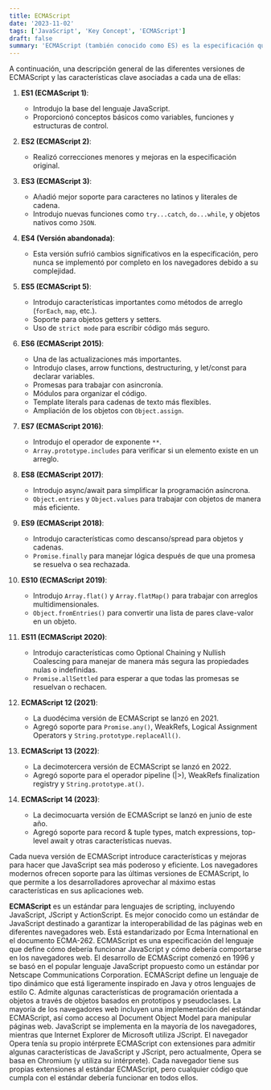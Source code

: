 ```yaml
---
title: ECMAScript
date: '2023-11-02'
tags: ['JavaScript', 'Key Concept', 'ECMAScript']
draft: false
summary: 'ECMAScript (también conocido como ES) es la especificación que define el estándar para el lenguaje de programación JavaScript'
---
```


A continuación, una descripción general de las diferentes versiones de ECMAScript y las características clave asociadas a cada una de ellas:

1. **ES1 (ECMAScript 1)**:
   - Introdujo la base del lenguaje JavaScript.
   - Proporcionó conceptos básicos como variables, funciones y estructuras de control.

2. **ES2 (ECMAScript 2)**:
   - Realizó correcciones menores y mejoras en la especificación original.

3. **ES3 (ECMAScript 3)**:
   - Añadió mejor soporte para caracteres no latinos y literales de cadena.
   - Introdujo nuevas funciones como `try...catch`, `do...while`, y objetos nativos como `JSON`.

4. **ES4 (Versión abandonada)**:
   - Esta versión sufrió cambios significativos en la especificación, pero nunca se implementó por completo en los navegadores debido a su complejidad.

5. **ES5 (ECMAScript 5)**:
   - Introdujo características importantes como métodos de arreglo (`forEach`, `map`, etc.).
   - Soporte para objetos getters y setters.
   - Uso de `strict mode` para escribir código más seguro.

6. **ES6 (ECMAScript 2015)**:
   - Una de las actualizaciones más importantes.
   - Introdujo clases, arrow functions, destructuring, y let/const para declarar variables.
   - Promesas para trabajar con asincronía.
   - Módulos para organizar el código.
   - Template literals para cadenas de texto más flexibles.
   - Ampliación de los objetos con `Object.assign`.

7. **ES7 (ECMAScript 2016)**:
   - Introdujo el operador de exponente `**`.
   - `Array.prototype.includes` para verificar si un elemento existe en un arreglo.

8. **ES8 (ECMAScript 2017)**:
   - Introdujo async/await para simplificar la programación asíncrona.
   - `Object.entries` y `Object.values` para trabajar con objetos de manera más eficiente.

9. **ES9 (ECMAScript 2018)**:
   - Introdujo características como descanso/spread para objetos y cadenas.
   - `Promise.finally` para manejar lógica después de que una promesa se resuelva o sea rechazada.

10. **ES10 (ECMAScript 2019)**:
    - Introdujo `Array.flat()` y `Array.flatMap()` para trabajar con arreglos multidimensionales.
    - `Object.fromEntries()` para convertir una lista de pares clave-valor en un objeto.

11. **ES11 (ECMAScript 2020)**:
    - Introdujo características como Optional Chaining y Nullish Coalescing para manejar de manera más segura las propiedades nulas o indefinidas.
    - `Promise.allSettled` para esperar a que todas las promesas se resuelvan o rechacen.

12. **ECMAScript 12 (2021)**:
    - La duodécima versión de ECMAScript se lanzó en 2021.
    - Agregó soporte para `Promise.any()`, WeakRefs, Logical Assignment Operators y `String.prototype.replaceAll()`.
    
13. **ECMAScript 13 (2022)**:
    - La decimotercera versión de ECMAScript se lanzó en 2022.
    - Agregó soporte para el operador pipeline (|>), WeakRefs finalization registry y `String.prototype.at()`.

14. **ECMAScript 14 (2023)**:
    - La decimocuarta versión de ECMAScript se lanzó en junio de este año.
    - Agregó soporte para record & tuple types, match expressions, top-level await y otras características nuevas.

Cada nueva versión de ECMAScript introduce características y mejoras para hacer que JavaScript sea más poderoso y eficiente. Los navegadores modernos ofrecen soporte para las últimas versiones de ECMAScript, lo que permite a los desarrolladores aprovechar al máximo estas características en sus aplicaciones web.


**ECMAScript** es un estándar para lenguajes de scripting, incluyendo JavaScript, JScript y ActionScript. Es mejor conocido como un estándar de JavaScript destinado a garantizar la interoperabilidad de las páginas web en diferentes navegadores web. Está estandarizado por Ecma International en el documento ECMA-262. ECMAScript es una especificación del lenguaje que define cómo debería funcionar JavaScript y cómo debería comportarse en los navegadores web. El desarrollo de ECMAScript comenzó en 1996 y se basó en el popular lenguaje JavaScript propuesto como un estándar por Netscape Communications Corporation. ECMAScript define un lenguaje de tipo dinámico que está ligeramente inspirado en Java y otros lenguajes de estilo C. Admite algunas características de programación orientada a objetos a través de objetos basados en prototipos y pseudoclases. La mayoría de los navegadores web incluyen una implementación del estándar ECMAScript, así como acceso al Document Object Model para manipular páginas web. JavaScript se implementa en la mayoría de los navegadores, mientras que Internet Explorer de Microsoft utiliza JScript. El navegador Opera tenía su propio intérprete ECMAScript con extensiones para admitir algunas características de JavaScript y JScript, pero actualmente, Opera se basa en Chromium (y utiliza su intérprete). Cada navegador tiene sus propias extensiones al estándar ECMAScript, pero cualquier código que cumpla con el estándar debería funcionar en todos ellos.